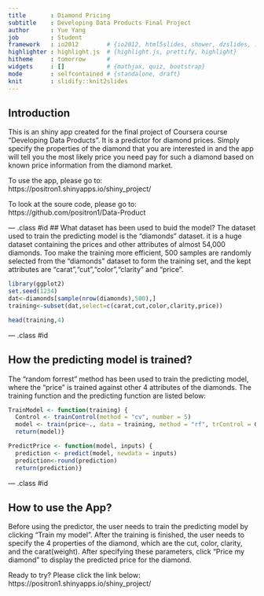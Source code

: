 ```yaml
---
title       : Diamond Pricing
subtitle    : Developing Data Products Final Project
author      : Yue Yang
job         : Student
framework   : io2012        # {io2012, html5slides, shower, dzslides, ...}
highlighter : highlight.js  # {highlight.js, prettify, highlight}
hitheme     : tomorrow      # 
widgets     : []            # {mathjax, quiz, bootstrap}
mode        : selfcontained # {standalone, draft}
knit        : slidify::knit2slides
---
```


## Introduction
This is an shiny app created for the final project of Coursera course "Developing Data Products". It is a predictor for diamond prices. Simply specify the properties of the diamond that you are interested in and the app will tell you the most likely price you need pay for such a diamond based on known price information from the diamond market.

To use the app, please go to:  
https://positron1.shinyapps.io/shiny_project/

To look at the soure code, please go to:  
https://github.com/positron1/Data-Product

--- .class #id 
## What dataset has been used to buid the model?
The dataset used to train the predicting model is the "diamonds" dataset. it is a huge dataset containing the prices and other attributes of almost 54,000 diamonds. Too make the training more efficient, 500 samples are randomly selected from the "diamonds" dataset to form the training set, and the kept attributes are "carat","cut","color","clarity" and "price".
```r
library(ggplot2)
set.seed(1234)
dat<-diamonds[sample(nrow(diamonds),500),]
training<-subset(dat,select=c(carat,cut,color,clarity,price))
```
```r
head(training,4)
```

--- .class #id 

## How the predicting model is trained?
The "random forrest" method has been used to train the predicting model, where the "price" is trained against other 4 attributes of the diamonds. The training function and the predicting function are listed below:
```r
TrainModel <- function(training) {
  Control <- trainControl(method = "cv", number = 5)
  model <- train(price~., data = training, method = "rf", trControl = Control)
  return(model)}

PredictPrice <- function(model, inputs) {
  prediction <- predict(model, newdata = inputs)
  prediction<-round(prediction)
  return(prediction)}
```

--- .class #id 

## How to use the App?
Before using the predictor, the user needs to train the predicting model by clicking "Train my model". After the training is finished, the user needs to specify the 4 properties of the diamond, which are the cut, color, clarity, and the carat(weight). After specifying these parameters, click "Price my diamond" to display the predicted price for the diamond.  

Ready to try? Please click the link below:  
https://positron1.shinyapps.io/shiny_project/


